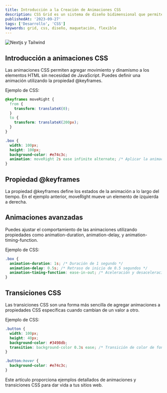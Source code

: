 ```yaml
---
title: Introducción a la Creación de Animaciones CSS
description: CSS Grid es un sistema de diseño bidimensional que permite crear diseños de cuadrícula complejos y flexibles en tu sitio web. Puedes definir columnas y filas y colocar elementos en la cuadrícula.
publishedAt: '2023-09-27'
tags: ['Desarrollo', 'CSS']
keywords: grid, css, diseño, maquetación, flexible
---
```


<Image
  className="w-full rounded-md"
  src="/images/blog/cover-img-animation.jpg"
  alt="Nextjs y Tailwind"
  width={672}
  height={258}
  priority
/>


## Introducción a animaciones CSS
Las animaciones CSS permiten agregar movimiento y dinamismo a los elementos HTML sin necesidad de JavaScript. Puedes definir una animación utilizando la propiedad @keyframes.

Ejemplo de CSS:

```css
@keyframes moveRight {
  from {
    transform: translateX(0);
  }
  to {
    transform: translateX(200px);
  }
}

.box {
  width: 100px;
  height: 100px;
  background-color: #e74c3c;
  animation: moveRight 2s ease infinite alternate; /* Aplicar la animación */
}
```
## Propiedad @keyframes
La propiedad @keyframes define los estados de la animación a lo largo del tiempo. En el ejemplo anterior, moveRight mueve un elemento de izquierda a derecha.

## Animaciones avanzadas
Puedes ajustar el comportamiento de las animaciones utilizando propiedades como animation-duration, animation-delay, y animation-timing-function.

Ejemplo de CSS:

```css
.box {
  animation-duration: 1s; /* Duración de 1 segundo */
  animation-delay: 0.5s; /* Retraso de inicio de 0.5 segundos */
  animation-timing-function: ease-in-out; /* Aceleración y desaceleración suave */
}
```
## Transiciones CSS
Las transiciones CSS son una forma más sencilla de agregar animaciones a propiedades CSS específicas cuando cambian de un valor a otro.

Ejemplo de CSS:

```css
.button {
  width: 100px;
  height: 40px;
  background-color: #3498db;
  transition: background-color 0.3s ease; /* Transición de color de fondo */
}

.button:hover {
  background-color: #e74c3c;
}
```
Este artículo proporciona ejemplos detallados de animaciones y transiciones CSS para dar vida a tus sitios web.